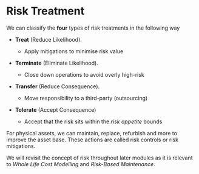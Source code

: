 # Risk Treatment

We can classify the **four** types of risk treatments in the following way
  
* **Treat** (Reduce Likelihood).
  
  * Apply mitigations to minimise risk value

* **Terminate** (Eliminate Likelihood).
  
  * Close down operations to avoid overly high-risk

* **Transfer** (Reduce Consequence).
  
  * Move responsibility to a third-party (outsourcing)

* **Tolerate** (Accept Consequence)
  
  * Accept that the risk sits within the *risk appetite* bounds

For physical assets, we can maintain, replace, refurbish and more to improve
  the asset base.
These actions are called risk controls or risk mitigations.

We will revisit the concept of risk throughout later modules as it is relevant
  to *Whole Life Cost Modelling* and *Risk-Based Maintenance*.
